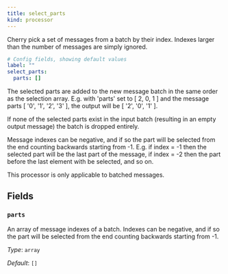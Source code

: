 ```yaml
---
title: select_parts
kind: processor
---
```


Cherry pick a set of messages from a batch by their index. Indexes larger than the number of messages are simply ignored.

```yml
# Config fields, showing default values
label: ""
select_parts:
  parts: []
```

The selected parts are added to the new message batch in the same order as the selection array. E.g. with 'parts' set to [ 2, 0, 1 ] and the message parts [ '0', '1', '2', '3' ], the output will be [ '2', '0', '1' ].

If none of the selected parts exist in the input batch (resulting in an empty output message) the batch is dropped entirely.

Message indexes can be negative, and if so the part will be selected from the end counting backwards starting from -1. E.g. if index = -1 then the selected part will be the last part of the message, if index = -2 then the part before the last element with be selected, and so on.

This processor is only applicable to batched messages.

## Fields

### `parts`

An array of message indexes of a batch. Indexes can be negative, and if so the part will be selected from the end counting backwards starting from -1.


*Type*: `array`

*Default*: `[]`


